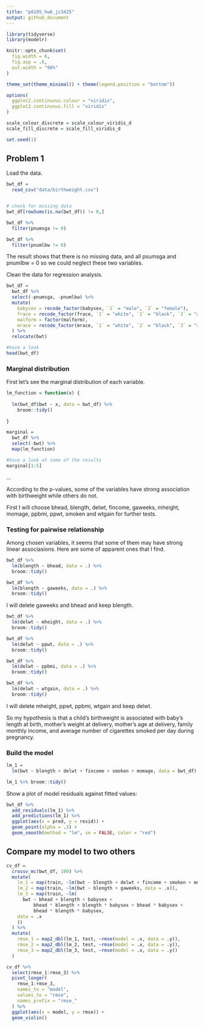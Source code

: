 ```yaml
---
title: "p8105_hw6_jz3425"
output: github_document
---
```


```r
library(tidyverse)
library(modelr)

knitr::opts_chunk$set(
  fig.width = 6,
  fig.asp = .6,
  out.width = "90%"
)

theme_set(theme_minimal() + theme(legend.position = "bottom"))

options(
  ggplot2.continuous.colour = "viridis",
  ggplot2.continuous.fill = "viridis"
)

scale_colour_discrete = scale_colour_viridis_d
scale_fill_discrete = scale_fill_viridis_d

set.seed(1)
```

## Problem 1

Load the data.

```r
bwt_df = 
  read_csv("data/birthweight.csv")


# check for missing data
bwt_df[rowSums(is.na(bwt_df)) != 0,]

bwt_df %>% 
  filter(pnumsga != 0)

bwt_df %>% 
  filter(pnumlbw != 0)
```

The result shows that there is no missing data, and all psumsga and pnumlbw = 0 so we could neglect these two variables.

Clean the data for regression analysis.

```r
bwt_df =
  bwt_df %>% 
  select(-pnumsga, -pnumlbw) %>% 
  mutate(
    babysex = recode_factor(babysex, `1` = "male", `2` = "female"),
    frace = recode_factor(frace, `1` = "white", `2` = "black", `3` = "asian", `4` = "puerto_rican", `8` = "other", `9` = "unknown"),
    malform = factor(malform),
    mrace = recode_factor(mrace, `1` = "white", `2` = "black", `3` = "asian", `4` = "puerto_rican", `8` = "other")
  ) %>% 
  relocate(bwt)

#have a look
head(bwt_df)
```

### Marginal distribution

First let's see the marginal distribution of each variable.

```r
lm_function = function(x) {
  
  lm(bwt_df$bwt ~ x, data = bwt_df) %>% 
    broom::tidy() 
  
}

marginal = 
  bwt_df %>% 
  select(-bwt) %>% 
  map(lm_function)

#have a look at some of the results
marginal[1:5]
```

...

According to the p-values, some of the variables have strong association with birthweight while others do not. 

First I will choose bhead, blength, delwt, fincome, gaweeks, mheight, momage, ppbmi, ppwt, smoken and wtgain for further tests.

### Testing for pairwise relationship

Among chosen variables, it seems that some of them may have strong linear associasions. Here are some of apparent ones that I find.

```r
bwt_df %>% 
  lm(blength ~ bhead, data = .) %>% 
  broom::tidy()

bwt_df %>% 
  lm(blength ~ gaweeks, data = .) %>% 
  broom::tidy()
```

I will delete gaweeks and bhead and keep blength.

```r
bwt_df %>% 
  lm(delwt ~ mheight, data = .) %>% 
  broom::tidy()

bwt_df %>% 
  lm(delwt ~ ppwt, data = .) %>% 
  broom::tidy()

bwt_df %>% 
  lm(delwt ~ ppbmi, data = .) %>% 
  broom::tidy()

bwt_df %>% 
  lm(delwt ~ wtgain, data = .) %>% 
  broom::tidy()
```

I will delete mheight, ppwt, ppbmi, wtgain and keep delwt.

So my hypothesis is that a child's birthweight is associated with baby’s length at birth, mother’s weight at delivery, mother’s age at delivery, family monthly income, and average number of cigarettes smoked per day during pregnancy.

### Build the model

```r
lm_1 = 
  lm(bwt ~ blength + delwt + fincome + smoken + momage, data = bwt_df)

lm_1 %>% broom::tidy()
```

Show a plot of model residuals against fitted values:

```r
bwt_df %>% 
  add_residuals(lm_1) %>% 
  add_predictions(lm_1) %>% 
  ggplot(aes(x = pred, y = resid)) +
  geom_point(alpha = .3) +
  geom_smooth(method = "lm", se = FALSE, color = "red")
```

## Compare my model to two others

```r
cv_df =
  crossv_mc(bwt_df, 100) %>% 
  mutate(
    lm_1 = map(train, ~lm(bwt ~ blength + delwt + fincome + smoken + momage, data = .x)),
    lm_2 = map(train, ~lm(bwt ~ blength + gaweeks, data = .x)),
    lm_3 = map(train, ~lm(
      bwt ~ bhead + blength + babysex + 
          bhead * blength + blength * babysex + bhead * babysex +
          bhead * blength * babysex, 
    data = .x
    ))
  ) %>% 
  mutate(
    rmse_1 = map2_dbl(lm_1, test, ~rmse(model = .x, data = .y)),
    rmse_2 = map2_dbl(lm_2, test, ~rmse(model = .x, data = .y)),
    rmse_3 = map2_dbl(lm_3, test, ~rmse(model = .x, data = .y))
  )

cv_df %>% 
  select(rmse_1:rmse_3) %>% 
  pivot_longer(
    rmse_1:rmse_3,
    names_to = "model",
    values_to = "rmse",
    names_prefix = "rmse_"
  ) %>% 
  ggplot(aes(x = model, y = rmse)) +
  geom_violin()
```

